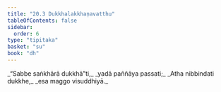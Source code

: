 ```yaml
---
title: "20.3 Dukkhalakkhaṇavatthu"
tableOfContents: false
sidebar:
  order: 6
type: "tipitaka"
basket: "su"
book: "dh"
---
```



<DynamicBreadcrumb />

<Division number="278" book="dh">

<Paragraph number="300" type="verses" book="dh">
_“Sabbe saṅkhārā dukkhā”ti,_  
_yadā paññāya passati;_  
_Atha nibbindati dukkhe,_  
_esa maggo visuddhiyā._
</Paragraph>
</Division>
